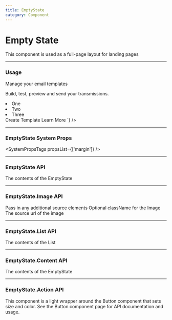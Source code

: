 ```yaml
---
title: EmptyState
category: Component
---
```



# Empty State

This component is used as a full-page layout for landing pages

---

### Usage

<LiveCode>
  <LiveCode.Content
    title="Basic Empty State"
    code={`
      <EmptyState>
    <EmptyState.Header> Manage your email templates</EmptyState.Header>
    <EmptyState.Content>
      <p>Build, test, preview and send your transmissions.</p>
      <EmptyState.List>
        <li>One</li>
        <li>Two</li>
        <li>Three</li>
      </EmptyState.List>
    </EmptyState.Content>
    <EmptyState.Image src="${AccountsImage}"/>
    <EmptyState.Action>Create Template</EmptyState.Action>
    <EmptyState.Action variant="outline">Learn More</EmptyState.Action>
  </EmptyState>
    `}
  />
</LiveCode>

---

### EmptyState System Props

<SystemPropsTags propsList={['margin']} />

---

### EmptyState API

<Prop name="children" type="node">
  The contents of the EmptyState
</Prop>

--- 

### EmptyState.Image API

<Prop name="children" type="node">
  Pass in any additional source elements
</Prop>

<Prop name="className" type="string">
  Optional className for the Image
</Prop>

<Prop name="src" type="string" required>
  The source url of the image
</Prop>

--- 

### EmptyState.List API

<Prop name="children" type="node">
  The contents of the List
</Prop>

---

### EmptyState.Content API
<Prop name="children" type="node">
  The contents of the EmptyState
</Prop>

---

### EmptyState.Action API

This component is a light wrapper around the Button component that sets size and color. See <Link to='/components/button'>the Button component page</Link> for API documentation and usage.

